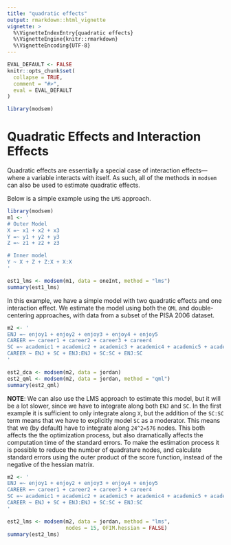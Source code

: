 ```yaml
---
title: "quadratic effects"
output: rmarkdown::html_vignette
vignette: >
  %\VignetteIndexEntry{quadratic effects}
  %\VignetteEngine{knitr::rmarkdown}
  %\VignetteEncoding{UTF-8}
---
```


```r
EVAL_DEFAULT <- FALSE
knitr::opts_chunk$set(
  collapse = TRUE,
  comment = "#>",
  eval = EVAL_DEFAULT
)
```

```r
library(modsem)
```
# Quadratic Effects and Interaction Effects

Quadratic effects are essentially a special case of interaction effects—where a variable interacts with itself. As such, all of the methods in `modsem` can also be used to estimate quadratic effects.

Below is a simple example using the `LMS` approach.

```r
library(modsem)
m1 <- '
# Outer Model
X =~ x1 + x2 + x3
Y =~ y1 + y2 + y3
Z =~ z1 + z2 + z3

# Inner model
Y ~ X + Z + Z:X + X:X
'

est1_lms <- modsem(m1, data = oneInt, method = "lms")
summary(est1_lms)
```

In this example, we have a simple model with two quadratic effects and one interaction effect. We estimate the model using both the `QML` and double-centering approaches, with data from a subset of the PISA 2006 dataset.

```r
m2 <- '
ENJ =~ enjoy1 + enjoy2 + enjoy3 + enjoy4 + enjoy5
CAREER =~ career1 + career2 + career3 + career4
SC =~ academic1 + academic2 + academic3 + academic4 + academic5 + academic6
CAREER ~ ENJ + SC + ENJ:ENJ + SC:SC + ENJ:SC
'

est2_dca <- modsem(m2, data = jordan)
est2_qml <- modsem(m2, data = jordan, method = "qml")
summary(est2_qml)
```

**NOTE**: We can also use the LMS approach to estimate this model, but it will be a lot 
slower, since we have to integrate along both `ENJ` and `SC`. In the first example 
it is sufficient to only integrate along `X`, but the addition of the `SC:SC` term
means that we have to explicitly model `SC` as a moderator. This means that 
we (by default) have to integrate along `24^2=576` nodes. This both affects the 
the optimization process, but also dramatically affects the computation time of 
the standard errors. To make the estimation process it is possible to reduce the number
of quadrature nodes, and calculate standard errors using the outer product of the
score function, instead of the negative of the hessian matrix. 

```r
m2 <- '
ENJ =~ enjoy1 + enjoy2 + enjoy3 + enjoy4 + enjoy5
CAREER =~ career1 + career2 + career3 + career4
SC =~ academic1 + academic2 + academic3 + academic4 + academic5 + academic6
CAREER ~ ENJ + SC + ENJ:ENJ + SC:SC + ENJ:SC
'

est2_lms <- modsem(m2, data = jordan, method = "lms", 
                   nodes = 15, OFIM.hessian = FALSE)
summary(est2_lms)
```
